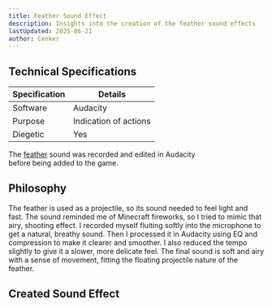```yaml
---
title: Feather Sound Effect
description: Insights into the creation of the feather sound effects
lastUpdated: 2025-06-21
author: Cenker
---
```



## Technical Specifications

| Specification | Details               |
| ------------- | --------------------- |
| Software      | Audacity              |
| Purpose       | Indication of actions |
| Diegetic      | Yes                   |

The [feather](/fowl-play/gameplay/combat/ranged-combat/weapons/feather) sound was recorded and edited in Audacity  
before being added to the game.

## Philosophy

The feather is used as a projectile, so its sound needed to feel light and fast. The sound reminded me of Minecraft fireworks, so I tried to mimic that airy, shooting effect. I recorded myself fluiting softly into the microphone to get a natural, breathy sound. Then I processed it in Audacity using EQ and compression to make it clearer and smoother. I also reduced the tempo slightly to give it a slower, more delicate feel. The final sound is soft and airy with a sense of movement, fitting the floating projectile nature of the feather.

## Created Sound Effect

<AudioPlayer
  src="/sfx/feather/feather.wav"
  description="Made by fluiting into the microphone and shaping the sound with EQ, compression, and a slight tempo reduction. Inspired by the airy feel of Minecraft fireworks."
  title="Feather Launch"
/>

